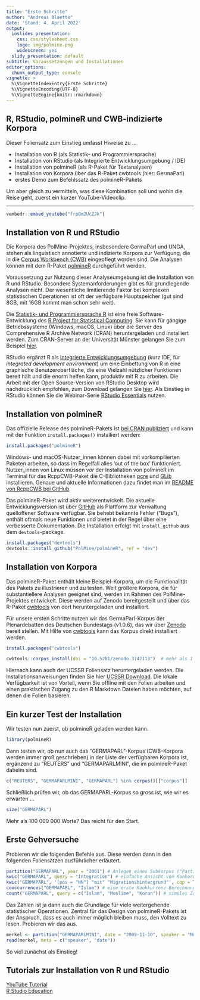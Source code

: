 ```yaml
---
title: "Erste Schritte"
author: "Andreas Blaette"
date: 'Stand: 4. April 2022'
output:
  ioslides_presentation:
    css: css/stylesheet.css
    logo: img/polmine.png
    widescreen: yes
  slidy_presentation: default
subtitle: Voraussetzungen und Installationen
editor_options:
  chunk_output_type: console
vignette: >
  %\VignetteIndexEntry{Erste Schritte}
  %\VignetteEncoding{UTF-8}
  %\VignetteEngine{knitr::rmarkdown}  
---
```


## R, RStudio, polmineR und CWB-indizierte Korpora {.smaller}

Dieser Foliensatz zum Einstieg umfasst Hiweise zu ... 

  * Installation von R (als Statistik- und Programmiersprache)
  * Installation von RStudio (als Integrierte Entwicklungsumgebung / IDE)
  * Installation von polmineR (als R-Paket für Textanalysen)
  * Installation von Korpora über das R-Paket cwbtools (hier: GermaParl)
  * erstes Demo zum Befehlssatz des polmineR-Pakets

Um aber gleich zu vermitteln, was diese Kombination soll und wohin die Reise geht, zuerst ein kurzer YouTube-Videoclip.

----

```r
vembedr::embed_youtube("frpQm2UcZJk")
```


## Installation von R und RStudio {.smaller}

Die Korpora des PolMine-Projektes, insbesondere GermaParl und UNGA, stehen als linguistisch annotierte und indizierte Korpora zur Verfügung, die in die [Corpus Workbench (CWB)](http://cwb.sourceforge.net/) eingepflegt worden sind. Die Analysen können mit dem R-Paket [polmineR](https://CRAN.R-project.org/package=polmineR) durchgeführt werden.

Voraussetzung zur Nutzung dieser Analyseumgebung ist die Installation von R und RStudio. Besondere Systemanforderungen gibt es für grundlegende Analysen nicht. Der wesentliche limitierende Faktor bei komplexen statistischen Operationen ist oft der verfügbare Hauptspeicher (gut sind 8GB, mit 16GB kommt man schon sehr weit).

Die [Statistik- und Programmiersprache R](https://de.wikipedia.org/wiki/R_(Programmiersprache)) ist eine freie Software-Entwicklung des [R Project for Statistical Computing](https://www.r-project.org/). Sie kann für gängige Betriebssysteme (Windows, macOS, Linux) über die Server des Comprehensive R Archive Network (CRAN) heruntergeladen und installiert werden. Zum CRAN-Server an der Universität Münster gelangen Sie zum Beispiel [hier](https://cran.uni-muenster.de/).

RStudio ergänzt R als [Integrierte Entwicklungsumgebung](https://de.wikipedia.org/wiki/Integrierte_Entwicklungsumgebung) (kurz IDE, für *integrated development environment*) um eine Einbettung von R in eine graphische Benutzeroberfläche, die eine Vielzahl nützlicher Funktionen bereit hält und die enorm helfen kann, produktiv mit R zu arbeiten. Die Arbeit mit der Open Source-Version von RStudio Desktop wird nachdrücklich empfohlen, zum Download gelangen Sie [hier](https://www.rstudio.com/products/rstudio/download/#download). Als Einstieg in RStudio können Sie die Webinar-Serie [RStudio Essentials](https://resources.rstudio.com/) nutzen.


## Installation von polmineR {.smaller}

Das offizielle Release des polmineR-Pakets ist [bei CRAN publiziert](https://CRAN.R-project.org/package=polmineR) und kann mit der Funktion `install.packages()` installiert werden: 

```r
install.packages("polmineR")
```

Windows- und macOS-Nutzer_innen können dabei mit vorkompilierten Paketen arbeiten, so dass im Regelfall alles 'out of the box' funktioniert. Nutzer_innen von Linux müssen *vor* der Installation von polmineR im Terminal für das RcppCWB-Paket die C-Bibliotheken [pcre](https://www.pcre.org/) und [GLib](https://de.wikipedia.org/wiki/GLib) installieren. Genaue und aktuelle Informationen dazu findet man im [README von RcppCWB bei GitHub](https://www.github.com/PolMine/RcppCWB).

Das polmineR-Paket wird aktiv weiterentwickelt. Die aktuelle Entwicklungsversion ist über [GitHub](https://github.com/PolMine/polmineR) als Plattform zur Verwaltung quelloffener Software verfügbar. Sie behebt bekannte Fehler ("Bugs"), enthält oftmals neue Funktionen und bietet in der Regel über eine verbesserte Dokumentation. Die Installation erfolgt mit `install_github` aus dem `devtools`-package.

```r
install.packages("devtools")
devtools::install_github("PolMine/polmineR", ref = "dev")
```


## Installation von Korpora {.smaller}

Das polmineR-Paket enthält kleine Beispiel-Korpora, um die Funktionalität des Pakets zu illustrieren und zu testen. Weit größere Korpora, die für substantiellere Analysen geeignet sind, werden im Rahmen des PolMine-Projektes entwickelt. Diese werden auf Zenodo bereitgestellt und über das R-Paket [cwbtools](https://CRAN.R-project.org/package=cwbtools) von dort heruntergeladen und installiert.

Für unsere ersten Schritte nutzen wir das GermaParl-Korpus der Plenardebatten des Deutschen Bundestags (v1.0.6), das wir über [Zenodo](https://doi.org/10.5281/zenodo.3742113) bereit stellen. Mit Hilfe von [cwbtools](https://CRAN.R-project.org/package=cwbtools) kann das Korpus direkt installiert werden.

```r
install.packages("cwbtools")
```


```r
cwbtools::corpus_install(doi = "10.5281/zenodo.3742113")  # mehr als 1 GB, gute Konnektivität hilft!
```

Hiernach kann auch der UCSSR Foliensatz heruntergeladen werden. Die Installationsanweisungen finden Sie hier [UCSSR Download](https://github.com/PolMine/UCSSR). Die lokale Verfügbarkeit ist von Vorteil, wenn Sie offline mit den Folien arbeiten und einen praktischen Zugang zu den R Markdown Dateien haben möchten, auf denen die Folien basieren.


## Ein kurzer Test der Installation {.smaller}

Wir testen nun zuerst, ob polmineR geladen werden kann. 

```r
library(polmineR)
```

Dann testen wir, ob nun auch das "GERMAPARL"-Korpus (CWB-Korpora werden immer groß geschrieben) in der Liste der verfügbaren Korpora ist, ergänzend zu "REUTERS" und "GERMAPARLMINI", die im polmineR-Paket daheim sind.

```r
c("REUTERS", "GERMAPARLMINI", "GERMAPARL") %in% corpus()[["corpus"]]
```

Schließlich prüfen wir, ob das GERMAPARL-Korpus so gross ist, wie wir es erwarten ...

```r
size("GERMAPARL")
```

Mehr als 100 000 000 Worte? Das reicht für den Start.


## Erste Gehversuche {.smaller}

Probieren wir die folgenden Befehle aus. Diese werden dann in den folgenden Foliensätzen ausführlicher erläutert.

```r
partition("GERMAPARL", year = "2001") # Anlegen eines Subkorpus ("Partition")
kwic("GERMAPARL", query = "Integration") # einfache Ansicht von Konkordanzen
kwic("GERMAPARL", '[pos = "NN"] "mit" "Migrationshintergrund"', cqp = TRUE) # Nutzung CQP-Syntax
cooccurrences("GERMAPARL", "Islam") # eine erste Kookkurrenz-Berechnung
count("GERMAPARL", query = c("Islam", "Muslime", "Koran")) # simples Zählen
```

Das Zählen ist ja dann auch die Grundlage für viele weitergehende statistischer Operationen. Zentral für das Design von polmineR-Pakets ist der Anspruch, dass es auch immer möglich bleiben muss, den Volltext zu lesen. Probieren wir das aus.

```r
merkel <- partition("GERMAPARLMINI", date = "2009-11-10", speaker = "Merkel", regex = TRUE)
read(merkel, meta = c("speaker", "date"))
```

So viel zunächst als Einstieg!

## Tutorials zur Installation von R und RStudio

[YouTube Tutorial](https://www.youtube.com/watch?v=X_Mxya2Fis0&ab_channel=StatistikamPC)  
[R Studio Education](https://rstudio-education.github.io/hopr/starting.html)
